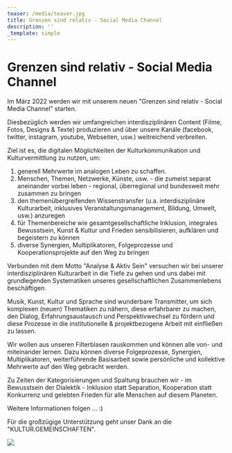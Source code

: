 ```yaml
---
teaser: /media/teaser.jpg
title: Grenzen sind relativ - Social Media Channel
description: ''
_template: simple
---
```


# Grenzen sind relativ - Social Media Channel

Im März 2022 werden wir mit unserem neuen "Grenzen sind relativ - Social Media Channel" starten.

Diesbezüglich werden wir umfangreichen interdisziplinären Content (Filme, Fotos, Designs & Texte) produzieren und über unsere Kanäle (facebook, twitter, instagram, youtube, Webseiten, usw.) weitreichend verbreiten.

Ziel ist es, die digitalen Möglichkeiten der Kulturkommunikation und Kulturvermittlung zu nutzen, um:

1. generell Mehrwerte im analogen Leben zu schaffen.
2. Menschen, Themen, Netzwerke, Künste, usw. - die zumeist separat aneinander vorbei leben - regional, überregional und bundesweit mehr zusammen zu bringen
3. den themenübergreifenden Wissenstransfer (u.a. interdisziplinäre Kulturarbeit, inklusives Veranstaltungsmanagement, Bildung, Umwelt, usw.) anzuregen
4. für Themenbereiche wie gesamtgesellschaftliche Inklusion, integrales Bewusstsein, Kunst & Kultur und Frieden sensibilisieren, aufklären und begeistern zu können
5. diverse Synergien, Multiplikatoren, Folgeprozesse und Kooperationsprojekte auf den Weg zu bringen

Verbunden mit dem Motto "Analyse & Aktiv Sein" versuchen wir bei unserer interdisziplinären Kulturarbeit in die Tiefe zu gehen und uns dabei mit grundlegenden Systematiken unseres gesellschaftlichen Zusammenlebens beschäftigen.

Musik, Kunst, Kultur und Sprache sind wunderbare Transmitter, um sich komplexen (neuen) Thematiken zu nähern, diese erfahrbarer zu machen, den Dialog, Erfahrungsaustausch und Perspektivwechsel zu fördern und diese Prozesse in die institutionelle & projektbezogene Arbeit mit einfließen zu lassen.

Wir wollen aus unseren Filterblasen rauskommen und können alle von- und miteinander lernen. Dazu können diverse Folgeprozesse, Synergien, Multiplikatoren, weiterführende Basisarbeit sowie persönliche und kollektive Mehrwerte auf den Weg gebracht werden.

Zu Zeiten der Kategorisierungen und Spaltung brauchen wir - im Bewusstsein der Dialektik - Inklusion statt Separation, Kooperation statt Konkurrenz und gelebten Frieden für alle Menschen auf diesem Planeten.

Weitere Informationen folgen ... :)

Für die großzügige Unterstützung geht unser Dank an die "KULTUR.GEMEINSCHAFTEN".

![](/media/2021/10/gsr-social-media-channel_forderlogos-kompakt.jpg)
